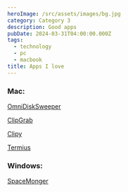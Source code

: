 ```yaml
---
heroImage: /src/assets/images/bg.jpg
category: Category 3
description: Good apps
pubDate: 2024-03-31T04:00:00.000Z
tags:
  - technology
  - pc
  - macbook
title: Apps I love
---
```


### Mac:

[OmniDiskSweeper](https://www.omnigroup.com/more "OmniDiskSweeper")

[ClipGrab](https://clipgrab.org/faqs/howto-download-youtube-video)

[Clipy](https://github.com/Clipy/Clipy)

[Termius](https://termius.com/)

### Windows:

[SpaceMonger](https://www.portablefreeware.com/index.php?id=150 "SpaceMonger")
